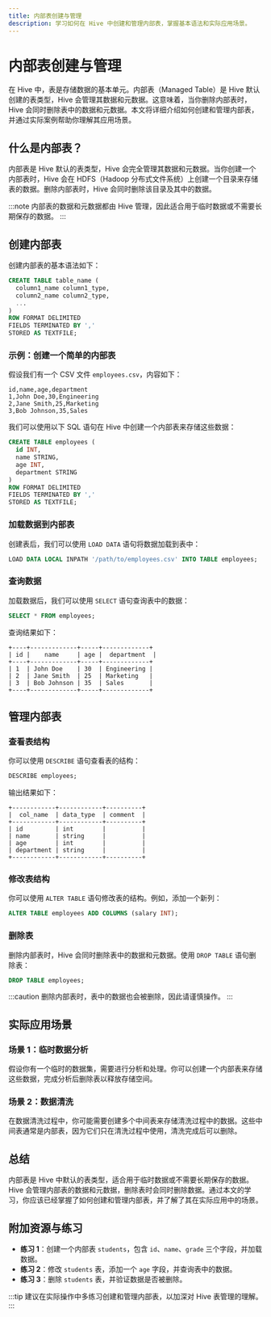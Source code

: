 ```yaml
---
title: 内部表创建与管理
description: 学习如何在 Hive 中创建和管理内部表，掌握基本语法和实际应用场景。
---
```


# 内部表创建与管理

在 Hive 中，表是存储数据的基本单元。内部表（Managed Table）是 Hive 默认创建的表类型，Hive 会管理其数据和元数据。这意味着，当你删除内部表时，Hive 会同时删除表中的数据和元数据。本文将详细介绍如何创建和管理内部表，并通过实际案例帮助你理解其应用场景。

## 什么是内部表？

内部表是 Hive 默认的表类型，Hive 会完全管理其数据和元数据。当你创建一个内部表时，Hive 会在 HDFS（Hadoop 分布式文件系统）上创建一个目录来存储表的数据。删除内部表时，Hive 会同时删除该目录及其中的数据。

:::note
内部表的数据和元数据都由 Hive 管理，因此适合用于临时数据或不需要长期保存的数据。
:::

## 创建内部表

创建内部表的基本语法如下：

```sql
CREATE TABLE table_name (
  column1_name column1_type,
  column2_name column2_type,
  ...
)
ROW FORMAT DELIMITED
FIELDS TERMINATED BY ','
STORED AS TEXTFILE;
```

### 示例：创建一个简单的内部表

假设我们有一个 CSV 文件 `employees.csv`，内容如下：

```
id,name,age,department
1,John Doe,30,Engineering
2,Jane Smith,25,Marketing
3,Bob Johnson,35,Sales
```

我们可以使用以下 SQL 语句在 Hive 中创建一个内部表来存储这些数据：

```sql
CREATE TABLE employees (
  id INT,
  name STRING,
  age INT,
  department STRING
)
ROW FORMAT DELIMITED
FIELDS TERMINATED BY ','
STORED AS TEXTFILE;
```

### 加载数据到内部表

创建表后，我们可以使用 `LOAD DATA` 语句将数据加载到表中：

```sql
LOAD DATA LOCAL INPATH '/path/to/employees.csv' INTO TABLE employees;
```

### 查询数据

加载数据后，我们可以使用 `SELECT` 语句查询表中的数据：

```sql
SELECT * FROM employees;
```

查询结果如下：

```
+----+-------------+-----+-------------+
| id |    name     | age |  department  |
+----+-------------+-----+-------------+
| 1  | John Doe    | 30  | Engineering |
| 2  | Jane Smith  | 25  | Marketing   |
| 3  | Bob Johnson | 35  | Sales       |
+----+-------------+-----+-------------+
```

## 管理内部表

### 查看表结构

你可以使用 `DESCRIBE` 语句查看表的结构：

```sql
DESCRIBE employees;
```

输出结果如下：

```
+------------+------------+----------+
|  col_name  | data_type  | comment  |
+------------+------------+----------+
| id         | int        |          |
| name       | string     |          |
| age        | int        |          |
| department | string     |          |
+------------+------------+----------+
```

### 修改表结构

你可以使用 `ALTER TABLE` 语句修改表的结构。例如，添加一个新列：

```sql
ALTER TABLE employees ADD COLUMNS (salary INT);
```

### 删除表

删除内部表时，Hive 会同时删除表中的数据和元数据。使用 `DROP TABLE` 语句删除表：

```sql
DROP TABLE employees;
```

:::caution
删除内部表时，表中的数据也会被删除，因此请谨慎操作。
:::

## 实际应用场景

### 场景 1：临时数据分析

假设你有一个临时的数据集，需要进行分析和处理。你可以创建一个内部表来存储这些数据，完成分析后删除表以释放存储空间。

### 场景 2：数据清洗

在数据清洗过程中，你可能需要创建多个中间表来存储清洗过程中的数据。这些中间表通常是内部表，因为它们只在清洗过程中使用，清洗完成后可以删除。

## 总结

内部表是 Hive 中默认的表类型，适合用于临时数据或不需要长期保存的数据。Hive 会管理内部表的数据和元数据，删除表时会同时删除数据。通过本文的学习，你应该已经掌握了如何创建和管理内部表，并了解了其在实际应用中的场景。

## 附加资源与练习

- **练习 1**：创建一个内部表 `students`，包含 `id`、`name`、`grade` 三个字段，并加载数据。
- **练习 2**：修改 `students` 表，添加一个 `age` 字段，并查询表中的数据。
- **练习 3**：删除 `students` 表，并验证数据是否被删除。

:::tip
建议在实际操作中多练习创建和管理内部表，以加深对 Hive 表管理的理解。
:::